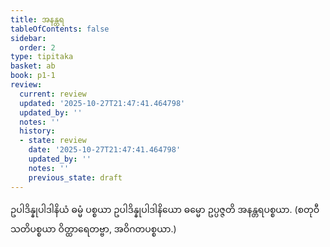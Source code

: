 ```yaml
---
title: အနန္တရ
tableOfContents: false
sidebar:
  order: 2
type: tipitaka
basket: ab
book: p1-1
review:
  current: review
  updated: '2025-10-27T21:47:41.464798'
  updated_by: ''
  notes: ''
  history:
  - state: review
    date: '2025-10-27T21:47:41.464798'
    updated_by: ''
    notes: ''
    previous_state: draft
---
```



<ReviewStatus review={frontmatter.review} showDetails={true} />

<HypothesisAnnotation frontmatter={frontmatter} />

<DynamicBreadcrumb />

<Division number="34" book="p1-1" e="ch" v="36" p="461">

<Paragraph number="2547" book="p1-1">
ဥပါဒိန္နုပါဒါနိယံ ဓမ္မံ ပစ္စယာ ဥပါဒိန္နုပါဒါနိယော ဓမ္မော ဥပ္ပဇ္ဇတိ အနန္တရပစ္စယာ.

</Paragraph>
</Division>

<Paragraph number="2548" type="center" book="p1-1">
(စတုဝီသတိပစ္စယာ ဝိတ္ထာရေတဗ္ဗာ, အဝိဂတပစ္စယာ.)
</Paragraph>